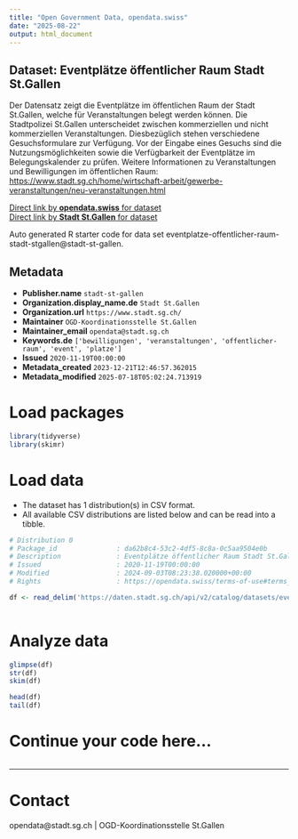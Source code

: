 ```yaml
---
title: "Open Government Data, opendata.swiss"
date: "2025-08-22"
output: html_document
---
```


## Dataset: Eventplätze öffentlicher Raum Stadt St.Gallen

Der Datensatz zeigt die Eventplätze im öffentlichen Raum der Stadt St.Gallen, welche für Veranstaltungen belegt werden können. Die Stadtpolizei St.Gallen unterscheidet zwischen kommerziellen und nicht kommerziellen Veranstaltungen. Diesbezüglich stehen verschiedene Gesuchsformulare zur Verfügung. Vor der Eingabe eines Gesuchs sind die Nutzungsmöglichkeiten sowie die Verfügbarkeit der Eventplätze im Belegungskalender zu prüfen. Weitere Informationen zu Veranstaltungen und Bewilligungen im öffentlichen Raum: [https://www.stadt.sg.ch/home/wirtschaft-arbeit/gewerbe-veranstaltungen/neu-veranstaltungen.html](https://www.stadt.sg.ch/home/wirtschaft-arbeit/gewerbe-veranstaltungen/neu-veranstaltungen.html)[](https://www.stadt.sg.ch/home/wirtschaft-arbeit/gewerbe-veranstaltungen/neu-veranstaltungen.html)

[Direct link by **opendata.swiss** for dataset](https://opendata.swiss/de/dataset/eventplatze-offentlicher-raum-stadt-st-gallen)<br>
[Direct link by **Stadt St.Gallen** for dataset](https://daten.stadt.sg.ch/explore/dataset/eventplatze-offentlicher-raum-stadt-stgallen/)

Auto generated R starter code for data set eventplatze-offentlicher-raum-stadt-stgallen@stadt-st-gallen.

## Metadata

- **Publisher.name** `stadt-st-gallen`
- **Organization.display_name.de** `Stadt St.Gallen`
- **Organization.url** `https://www.stadt.sg.ch/`
- **Maintainer** `OGD-Koordinationsstelle St.Gallen`
- **Maintainer_email** `opendata@stadt.sg.ch`
- **Keywords.de** `['bewilligungen', 'veranstaltungen', 'offentlicher-raum', 'event', 'platze']`
- **Issued** `2020-11-19T00:00:00`
- **Metadata_created** `2023-12-21T12:46:57.362015`
- **Metadata_modified** `2025-07-18T05:02:24.713919`


# Load packages

```r

library(tidyverse)
library(skimr)

```

# Load data

-   The dataset has 1 distribution(s) in CSV format.
-   All available CSV distributions are listed below and can be read into a tibble.

```r

# Distribution 0
# Package_id               : da62b8c4-53c2-4df5-8c8a-0c5aa9504e0b
# Description              : Eventplätze öffentlicher Raum Stadt St.Gallen (csv)
# Issued                   : 2020-11-19T00:00:00
# Modified                 : 2024-09-03T08:23:38.020000+00:00
# Rights                   : https://opendata.swiss/terms-of-use#terms_by

df <- read_delim('https://daten.stadt.sg.ch/api/v2/catalog/datasets/eventplatze-offentlicher-raum-stadt-stgallen/exports/csv?use_labels=true')



```

# Analyze data

```r

glimpse(df)
str(df)
skim(df)

head(df)
tail(df)

```

# Continue your code here...

```r

```

------------------------------------------------------------------------

# Contact

opendata@stadt.sg.ch | OGD-Koordinationsstelle St.Gallen
